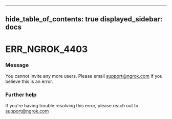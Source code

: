 

---
hide_table_of_contents: true
displayed_sidebar: docs
---


# ERR_NGROK_4403

### Message
You cannot invite any more users. Please email support@ngrok.com if you believe this is an error.

<ErrorDetails error="err_ngrok_4403" />



### Further help
If you're having trouble resolving this error, please reach out to [support@ngrok.com](mailto:support@ngrok.com?subject=Help%20with%20ERR_NGROK_4403)

